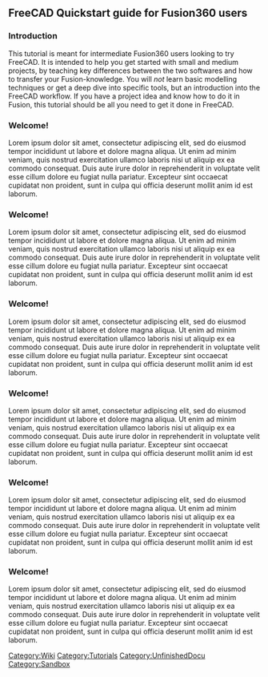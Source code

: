 == FreeCAD Quickstart guide for Fusion360 users ==

{{Page in progress}}
{{UnfinishedDocu}}

{{TutorialInfo|Topic=FreeCAD quick introduction|Level= Intermediate / FreeCAD Beginner|FCVersion=0.21+|Time= 1:00 |Author= [https://forum.freecad.org/memberlist.php?mode=viewprofile&u=71631 Tryphis]}}
=== Introduction ===

This tutorial is meant for intermediate Fusion360 users looking to try FreeCAD. It is intended to help you get started with small and medium projects, by teaching key differences between the two softwares and how to transfer your Fusion-knowledge. You will ''not'' learn basic modelling techniques or get a deep dive into specific tools, but an introduction into the FreeCAD workflow. If you have a project idea and know how to do it in Fusion, this tutorial should be all you need to get it done in FreeCAD.

{{note|Check out the [[Tutorials|Tutorials page]] for more information on specific tools or query the [[List of Commands|Command Reference]].}}

=== Welcome! ===

Lorem ipsum dolor sit amet, consectetur adipiscing elit, sed do eiusmod tempor incididunt ut labore et dolore magna aliqua. Ut enim ad minim veniam, quis nostrud exercitation ullamco laboris nisi ut aliquip ex ea commodo consequat. Duis aute irure dolor in reprehenderit in voluptate velit esse cillum dolore eu fugiat nulla pariatur. Excepteur sint occaecat cupidatat non proident, sunt in culpa qui officia deserunt mollit anim id est laborum.

=== Welcome! ===

Lorem ipsum dolor sit amet, consectetur adipiscing elit, sed do eiusmod tempor incididunt ut labore et dolore magna aliqua. Ut enim ad minim veniam, quis nostrud exercitation ullamco laboris nisi ut aliquip ex ea commodo consequat. Duis aute irure dolor in reprehenderit in voluptate velit esse cillum dolore eu fugiat nulla pariatur. Excepteur sint occaecat cupidatat non proident, sunt in culpa qui officia deserunt mollit anim id est laborum.

=== Welcome! ===

Lorem ipsum dolor sit amet, consectetur adipiscing elit, sed do eiusmod tempor incididunt ut labore et dolore magna aliqua. Ut enim ad minim veniam, quis nostrud exercitation ullamco laboris nisi ut aliquip ex ea commodo consequat. Duis aute irure dolor in reprehenderit in voluptate velit esse cillum dolore eu fugiat nulla pariatur. Excepteur sint occaecat cupidatat non proident, sunt in culpa qui officia deserunt mollit anim id est laborum.

=== Welcome! ===

Lorem ipsum dolor sit amet, consectetur adipiscing elit, sed do eiusmod tempor incididunt ut labore et dolore magna aliqua. Ut enim ad minim veniam, quis nostrud exercitation ullamco laboris nisi ut aliquip ex ea commodo consequat. Duis aute irure dolor in reprehenderit in voluptate velit esse cillum dolore eu fugiat nulla pariatur. Excepteur sint occaecat cupidatat non proident, sunt in culpa qui officia deserunt mollit anim id est laborum.

{{Clear}}
=== Welcome! ===

Lorem ipsum dolor sit amet, consectetur adipiscing elit, sed do eiusmod tempor incididunt ut labore et dolore magna aliqua. Ut enim ad minim veniam, quis nostrud exercitation ullamco laboris nisi ut aliquip ex ea commodo consequat. Duis aute irure dolor in reprehenderit in voluptate velit esse cillum dolore eu fugiat nulla pariatur. Excepteur sint occaecat cupidatat non proident, sunt in culpa qui officia deserunt mollit anim id est laborum.

=== Welcome! ===

Lorem ipsum dolor sit amet, consectetur adipiscing elit, sed do eiusmod tempor incididunt ut labore et dolore magna aliqua. Ut enim ad minim veniam, quis nostrud exercitation ullamco laboris nisi ut aliquip ex ea commodo consequat. Duis aute irure dolor in reprehenderit in voluptate velit esse cillum dolore eu fugiat nulla pariatur. Excepteur sint occaecat cupidatat non proident, sunt in culpa qui officia deserunt mollit anim id est laborum.
{{Clear}}


[[Category:Wiki]]
[[Category:Tutorials]]
[[Category:UnfinishedDocu]]
[[Category:Sandbox]]